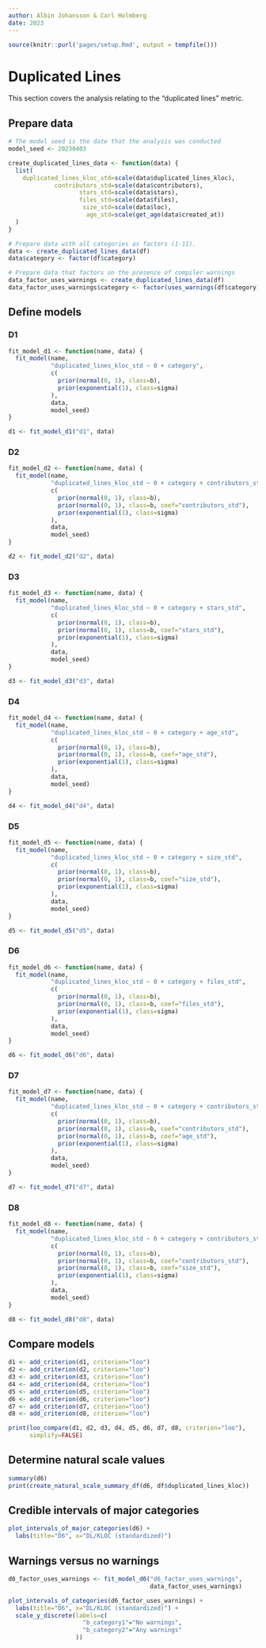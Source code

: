```yaml
---
author: Albin Johansson & Carl Holmberg
date: 2023
---
```


```r
source(knitr::purl('pages/setup.Rmd', output = tempfile()))
```

# Duplicated Lines

This section covers the analysis relating to the "duplicated lines" metric.

## Prepare data

```r
# The model seed is the date that the analysis was conducted
model_seed <- 20230403

create_duplicated_lines_data <- function(data) {
  list(
    duplicated_lines_kloc_std=scale(data$duplicated_lines_kloc),
             contributors_std=scale(data$contributors),
                    stars_std=scale(data$stars),
                    files_std=scale(data$files),
                     size_std=scale(data$loc),
                      age_std=scale(get_age(data$created_at))
  )
}

# Prepare data with all categories as factors (1-11).
data <- create_duplicated_lines_data(df)
data$category <- factor(df$category)

# Prepare data that factors on the presence of compiler warnings
data_factor_uses_warnings <- create_duplicated_lines_data(df)
data_factor_uses_warnings$category <- factor(uses_warnings(df$category))
```

## Define models

### D1

```r
fit_model_d1 <- function(name, data) {
  fit_model(name,
            "duplicated_lines_kloc_std ~ 0 + category",
            c(
              prior(normal(0, 1), class=b),
              prior(exponential(1), class=sigma)
            ),
            data,
            model_seed)
}

d1 <- fit_model_d1("d1", data)
```

### D2

```r
fit_model_d2 <- function(name, data) {
  fit_model(name,
            "duplicated_lines_kloc_std ~ 0 + category + contributors_std",
            c(
              prior(normal(0, 1), class=b),
              prior(normal(0, 1), class=b, coef="contributors_std"),
              prior(exponential(1), class=sigma)
            ),
            data,
            model_seed)
}

d2 <- fit_model_d2("d2", data)
```

### D3

```r
fit_model_d3 <- function(name, data) {
  fit_model(name,
            "duplicated_lines_kloc_std ~ 0 + category + stars_std",
            c(
              prior(normal(0, 1), class=b),
              prior(normal(0, 1), class=b, coef="stars_std"),
              prior(exponential(1), class=sigma)
            ),
            data,
            model_seed)
}

d3 <- fit_model_d3("d3", data)
```

### D4

```r
fit_model_d4 <- function(name, data) {
  fit_model(name,
            "duplicated_lines_kloc_std ~ 0 + category + age_std",
            c(
              prior(normal(0, 1), class=b),
              prior(normal(0, 1), class=b, coef="age_std"),
              prior(exponential(1), class=sigma)
            ),
            data,
            model_seed)
}

d4 <- fit_model_d4("d4", data)
```

### D5

```r
fit_model_d5 <- function(name, data) {
  fit_model(name,
            "duplicated_lines_kloc_std ~ 0 + category + size_std",
            c(
              prior(normal(0, 1), class=b),
              prior(normal(0, 1), class=b, coef="size_std"),
              prior(exponential(1), class=sigma)
            ),
            data,
            model_seed)
}

d5 <- fit_model_d5("d5", data)
```

### D6

```r
fit_model_d6 <- function(name, data) {
  fit_model(name,
            "duplicated_lines_kloc_std ~ 0 + category + files_std",
            c(
              prior(normal(0, 1), class=b),
              prior(normal(0, 1), class=b, coef="files_std"),
              prior(exponential(1), class=sigma)
            ),
            data,
            model_seed)
}

d6 <- fit_model_d6("d6", data)
```

### D7

```r
fit_model_d7 <- function(name, data) {
  fit_model(name,
            "duplicated_lines_kloc_std ~ 0 + category + contributors_std + age_std",
            c(
              prior(normal(0, 1), class=b),
              prior(normal(0, 1), class=b, coef="contributors_std"),
              prior(normal(0, 1), class=b, coef="age_std"),
              prior(exponential(1), class=sigma)
            ),
            data,
            model_seed)
}

d7 <- fit_model_d7("d7", data)
```

### D8

```r
fit_model_d8 <- function(name, data) {
  fit_model(name,
            "duplicated_lines_kloc_std ~ 0 + category + contributors_std + size_std",
            c(
              prior(normal(0, 1), class=b),
              prior(normal(0, 1), class=b, coef="contributors_std"),
              prior(normal(0, 1), class=b, coef="size_std"),
              prior(exponential(1), class=sigma)
            ),
            data,
            model_seed)
}

d8 <- fit_model_d8("d8", data)
```

## Compare models

```r
d1 <- add_criterion(d1, criterion="loo")
d2 <- add_criterion(d2, criterion="loo")
d3 <- add_criterion(d3, criterion="loo")
d4 <- add_criterion(d4, criterion="loo")
d5 <- add_criterion(d5, criterion="loo")
d6 <- add_criterion(d6, criterion="loo")
d7 <- add_criterion(d7, criterion="loo")
d8 <- add_criterion(d8, criterion="loo")

print(loo_compare(d1, d2, d3, d4, d5, d6, d7, d8, criterion="loo"),
      simplify=FALSE)
```

## Determine natural scale values

```r
summary(d6)
print(create_natural_scale_summary_df(d6, df$duplicated_lines_kloc))
```

## Credible intervals of major categories

```r
plot_intervals_of_major_categories(d6) +
  labs(title="D6", x="DL/KLOC (standardized)")
```

## Warnings versus no warnings

```r
d6_factor_uses_warnings <- fit_model_d6("d6_factor_uses_warnings",
                                        data_factor_uses_warnings)

plot_intervals_of_categories(d6_factor_uses_warnings) +
  labs(title="D6", x="DL/KLOC (standardized)") +
  scale_y_discrete(labels=c(
                     "b_category1"="No warnings",
                     "b_category2"="Any warnings"
                   ))
```
